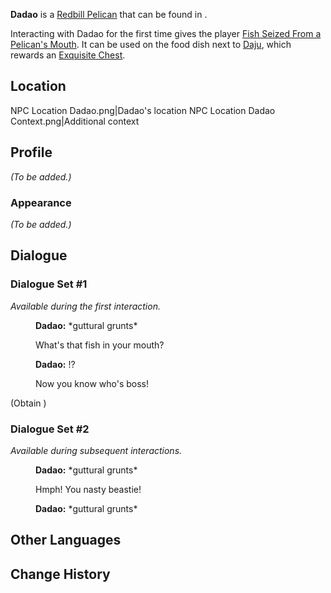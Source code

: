 {{Meta
<!-- Remove this template after adding the missing info -->
|missing_NPC_profile  = yes
}}
{{Character Infobox
|type             = Open-World NPC
|group            = Redbill Pelican NPCs
|image            = NPC Dadao.png
|realname         = <!-- Optional, if different from in-game name -->
|deceased         = <!-- Past (for deceased prior to events of the game) or free response -->
|region           = Liyue
|location         = Liyue
|affiliation      = 
|title            = 

|ancestry         = <!-- Clan/family -->
|father           = 
|mother           = 
|spouse           = 
|sibling          = 
|child            = 
|relative         = 

|voiceEN          = 
|voiceCN          = 
|voiceJP          = 
|voiceKR          = 
|dialoguereward   = 
}}
'''Dadao''' is a [[Redbill Pelican]] that can be found in {{Location|Chenyu Vale: Upper Vale}}.

Interacting with Dadao for the first time gives the player [[Fish Seized From a Pelican's Mouth]]. It can be used on the food dish next to [[Daju]], which rewards an [[Exquisite Chest]].

==Location==
<gallery>
NPC Location Dadao.png|Dadao's location
NPC Location Dadao Context.png|Additional context
</gallery>

==Profile==
''(To be added.)''

===Appearance===
''(To be added.)''
<!--
==Quests and Events==
{{Quests and Events}}
-->
==Dialogue==
===Dialogue Set #1===
''Available during the first interaction.''
{{Dialogue Start}}
:'''Dadao:''' *guttural grunts*
:{{DIcon}} What's that fish in your mouth?
:{{Black Screen|Hearing you question the origin of the fish, the thief becomes completely enraged.}}
:{{Black Screen|It spreads its wings and charges at you and Paimon, tussling and tangling with you both.}}
:{{Black Screen|After a difficult and grueling battle, you finally gain the upper hand.}}
:'''Dadao:''' !?
:{{DIcon}} Now you know who's boss!
;(Obtain {{Item|Fish Seized From a Pelican's Mouth|20|x=1}})
{{Dialogue End}}

===Dialogue Set #2===
''Available during subsequent interactions.''
{{Dialogue Start}}
:'''Dadao:''' *guttural grunts*
:{{DIcon}} Hmph! You nasty beastie!
:'''Dadao:''' *guttural grunts*
{{Dialogue End}}
<!--
==Event Dialogue==
===Event Name===
{{Dialogue Start}}
:'''Dadao:'''
{{Dialogue End}}
-->
==Other Languages==
{{Other Languages|default_hidden=1
|en      = Dadao
|zhs     = 大盗
|zhs_rm  = Dàdào
|zht     = 大盜
|zht_rm  = Dàdào
|zh_tl   = Big Thief
|ja      = 大どろぼう
|ja_rm   = Dai-dorobou
|ja_tl   = Big Thief
|ko      = 대도
|ko_rm   = 
|es      = Ladronzuelo
|es_tl   = Little Thief
|fr      = Bandit
|ru      = Да Дао
|th      = จอมโจร
|th_rm   = 
|vi      = Đạo Chích
|de      = Räuber
|id      = Bandit
|pt      = Bandido
|tr      = Dadao
|it      = Dadao
}}

==Change History==
{{Change History|4.4}}
<!--
==References==
{{Reflist}}
-->